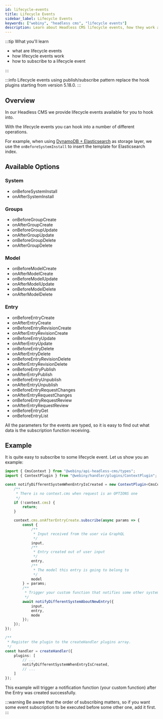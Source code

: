 ```yaml
---
id: lifecycle-events
title: Lifecycle Events
sidebar_label: Lifecycle Events
keywords: ["webiny", "headless cms", "lifecycle events"]
description: Learn about Headless CMS lifecycle events, how they work and how to subscribe to a lifecycle event.
---
```


:::tip What you'll learn

- what are lifecycle events
- how lifecycle events work
- how to subscribe to a lifecycle event

:::

:::info
Lifecycle events using publish/subscribe pattern replace the hook plugins starting from version 5.18.0.
:::

## Overview

In our Headless CMS we provide lifecycle events available for you to hook into.

With the lifecycle events you can hook into a number of different operations.

For example, when using [DynamoDB + Elasticsearch](https://github.com/webiny/webiny-js/blob/next/packages/api-headless-cms-ddb-es/src/index.ts#L111) as storage layer, we use the `onBeforeSystemInstall` to insert the template for Elasticsearch index.

## Available Options
### System
 * onBeforeSystemInstall
 * onAfterSystemInstall

### Groups
 * onBeforeGroupCreate
 * onAfterGroupCreate
 * onBeforeGroupUpdate
 * onAfterGroupUpdate
 * onBeforeGroupDelete
 * onAfterGroupDelete

### Model
* onBeforeModelCreate
* onAfterModelCreate
* onBeforeModelUpdate
* onAfterModelUpdate
* onBeforeModelDelete
* onAfterModelDelete

### Entry
 * onBeforeEntryCreate
 * onAfterEntryCreate
 * onBeforeEntryRevisionCreate
 * onAfterEntryRevisionCreate
 * onBeforeEntryUpdate
 * onAfterEntryUpdate
 * onBeforeEntryDelete
 * onAfterEntryDelete
 * onBeforeEntryRevisionDelete
 * onAfterEntryRevisionDelete
 * onBeforeEntryPublish
 * onAfterEntryPublish
 * onBeforeEntryUnpublish
 * onAfterEntryUnpublish
 * onBeforeEntryRequestChanges
 * onAfterEntryRequestChanges
 * onBeforeEntryRequestReview
 * onAfterEntryRequestReview
 * onBeforeEntryGet
 * onBeforeEntryList


All the parameters for the events are typed, so it is easy to find out what data is the subscription function receiving.

## Example

It is quite easy to subscribe to some lifecycle event. Let us show you an example:

```typescript
import { CmsContext } from "@webiny/api-headless-cms/types";
import { ContextPlugin } from "@webiny/handler/plugins/ContextPlugin";

const notifyDifferentSystemWhenEntryIsCreated = new ContextPlugin<CmsContext>(async context => {
	/**
     * There is no context.cms when request is an OPTIONS one
     */
    if (!context.cms) {
        return;
    }

    context.cms.onAfterEntryCreate.subscribe(async params => {
        const {
            /**
             * Input received from the user via GraphQL
             */
            input,
            /**
             * Entry created out of user input
             */
            entry,
            /**
             * The model this entry is going to belong to
             */
            model
        } = params;
        /**
         * Trigger your custom function that notifies some other system about new entry.
         */
        await notifyDifferentSystemAboutNewEntry({
            input,
            entry,
            mode
        });
    });
});

/**
 * Register the plugin to the createHandler plugins array.
 */
const handler = createHandler({
	plugins: [
	    // ...
		notifyDifferentSystemWhenEntryIsCreated,
		// ...
	]
});
```
This example will trigger a notification function (your custom function) after the Entry was created successfully.

:::warning
Be aware that the order of subscribing matters, so if you want some event subscription to be executed before some other one, add it first.
:::